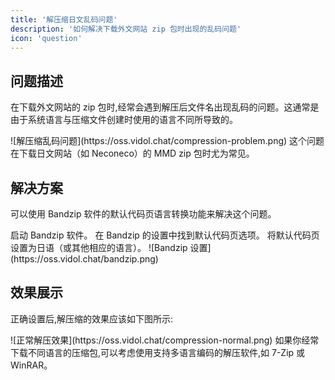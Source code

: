 ```yaml
---
title: '解压缩日文乱码问题'
description: '如何解决下载外文网站 zip 包时出现的乱码问题'
icon: 'question'
---
```


## 问题描述

在下载外文网站的 zip 包时,经常会遇到解压后文件名出现乱码的问题。这通常是由于系统语言与压缩文件创建时使用的语言不同所导致的。

<Frame caption="解压后出现乱码的示例">
  ![解压缩乱码问题](https://oss.vidol.chat/compression-problem.png)
</Frame>

<Note>
  这个问题在下载日文网站（如 Neconeco）的 MMD zip 包时尤为常见。
</Note>

## 解决方案

可以使用 Bandzip 软件的默认代码页语言转换功能来解决这个问题。

<Steps>
  <Step title="打开 Bandzip">
    启动 Bandzip 软件。
  </Step>
  <Step title="设置默认代码页">
    在 Bandzip 的设置中找到默认代码页选项。
  </Step>
  <Step title="选择正确的语言">
    将默认代码页设置为日语（或其他相应的语言）。
  </Step>
</Steps>

<Frame caption="Bandzip 设置界面">
  ![Bandzip 设置](https://oss.vidol.chat/bandzip.png)
</Frame>

## 效果展示

正确设置后,解压缩的效果应该如下图所示:

<Frame caption="正确解压后的文件名">
  ![正常解压效果](https://oss.vidol.chat/compression-normal.png)
</Frame>

<Tip>
  如果你经常下载不同语言的压缩包,可以考虑使用支持多语言编码的解压软件,如 7-Zip 或 WinRAR。
</Tip>
